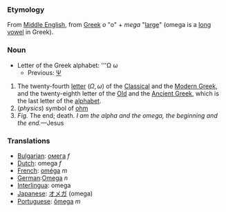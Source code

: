 === Etymology ===

From [[Middle English]], from [[Greek]] ''o'' "o" + ''mega'' "[[large]]" (omega is a [[long vowel]] in Greek).

=== Noun ===

*Letter of the Greek alphabet: '''&#937; &#969;
**Previous: [[psi|&#936;]]

# The twenty-fourth [[letter]] (<math>\Omega,\omega</math>) of the [[Classical Greek|Classical]] and the [[Greek|Modern Greek]], and the twenty-eighth letter of the [[Old Greek|Old]] and the [[Ancient Greek]], which is the last letter of the [[alphabet]].
# (''physics'') symbol of [[ohm]]
# ''Fig.'' The end; death. ''I am the alpha and the omega, the beginning and the end.''—Jesus

=== Translations ===
*[[Bulgarian]]: [[омега]] ''f''
*[[Dutch]]: omega ''f''
*[[French]]: [[oméga]] ''m''
*[[German]]:[[Omega]] ''n''
*[[Interlingua]]: omega
*[[Japanese]]: [[オメガ]] (omega)
*[[Portuguese]]: [[ômega]] ''m''
